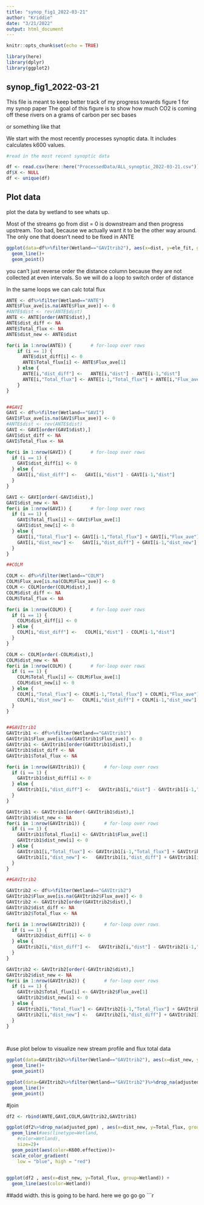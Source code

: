 ```yaml
---
title: "synop_fig1_2022-03-21"
author: "Kriddie"
date: "3/21/2022"
output: html_document
---
```


```r
knitr::opts_chunk$set(echo = TRUE)

library(here)
library(dplyr)
library(ggplot2)
```

## synop_fig1_2022-03-21
This file is meant to keep better track of my progress towards figure 1 for my synop paper
The goal of this figure is to show how much CO2 is coming off these rivers on a grams of carbon per sec bases

or something like that


We start with the most recently processes synoptic data. It includes calculates k600 values.


```r
#read in the most recent synoptic data

df <- read.csv(here::here("ProcessedData/ALL_synoptic_2022-03-21.csv"))
df$X <- NULL
df <- unique(df)
```

## Plot data

plot the data by wetland to see whats up.

Most of the streams go from dist = 0 is downstream and then progress upstream. Too bad, because we actually want it to be the other way around. The only one that doesn't need to be fixed in ANTE

```r
ggplot(data=df%>%filter(Wetland=="GAVItrib2"), aes(x=dist, y=ele_fit, group=1)) +
  geom_line()+
  geom_point()
```

you can't just reverse order the distance column because they are not collected at even intervals. So we will do a loop to switch order of distance 

In the same loops we can calc total flux


```r

ANTE <- df%>%filter(Wetland=="ANTE")
ANTE$Flux_ave[is.na(ANTE$Flux_ave)] <- 0
#ANTE$dist <- rev(ANTE$dist)
ANTE <- ANTE[order(ANTE$dist),]
ANTE$dist_diff <- NA
ANTE$Total_flux <- NA
ANTE$dist_new <- ANTE$dist

for(i in 1:nrow(ANTE)) {       # for-loop over rows
    if (i == 1) {
      ANTE$dist_diff[i] <- 0
      ANTE$Total_flux[i] <- ANTE$Flux_ave[1]
    } else {
      ANTE[i,"dist_diff"] <-   ANTE[i,"dist"] - ANTE[i-1,"dist"]
      ANTE[i,"Total_flux"] <- ANTE[i-1,"Total_flux"] + ANTE[i,"Flux_ave"]
    }
}


##GAVI
GAVI <- df%>%filter(Wetland=="GAVI")
GAVI$Flux_ave[is.na(GAVI$Flux_ave)] <- 0
#ANTE$dist <- rev(ANTE$dist)
GAVI <- GAVI[order(GAVI$dist),]
GAVI$dist_diff <- NA
GAVI$Total_flux <- NA

for(i in 1:nrow(GAVI)) {       # for-loop over rows
  if (i == 1) {
    GAVI$dist_diff[i] <- 0
  } else {
    GAVI[i,"dist_diff"] <-   GAVI[i,"dist"] - GAVI[i-1,"dist"]
  }
}

GAVI <- GAVI[order(-GAVI$dist),]
GAVI$dist_new <- NA
for(i in 1:nrow(GAVI)) {       # for-loop over rows
  if (i == 1) {
    GAVI$Total_flux[i] <- GAVI$Flux_ave[1]
    GAVI$dist_new[i] <- 0
  } else {
    GAVI[i,"Total_flux"] <- GAVI[i-1,"Total_flux"] + GAVI[i,"Flux_ave"]
    GAVI[i,"dist_new"] <-   GAVI[i,"dist_diff"] + GAVI[i-1,"dist_new"]
  }
}

##COLM

COLM <- df%>%filter(Wetland=="COLM")
COLM$Flux_ave[is.na(COLM$Flux_ave)] <- 0
COLM <- COLM[order(COLM$dist),]
COLM$dist_diff <- NA
COLM$Total_flux <- NA

for(i in 1:nrow(COLM)) {       # for-loop over rows
  if (i == 1) {
    COLM$dist_diff[i] <- 0
  } else {
    COLM[i,"dist_diff"] <-   COLM[i,"dist"] - COLM[i-1,"dist"]
  }
}

COLM <- COLM[order(-COLM$dist),]
COLM$dist_new <- NA
for(i in 1:nrow(COLM)) {       # for-loop over rows
  if (i == 1) {
    COLM$Total_flux[i] <- COLM$Flux_ave[1]
    COLM$dist_new[i] <- 0
  } else {
    COLM[i,"Total_flux"] <- COLM[i-1,"Total_flux"] + COLM[i,"Flux_ave"]
    COLM[i,"dist_new"] <-   COLM[i,"dist_diff"] + COLM[i-1,"dist_new"]
  }
}


##GAVItrib1
GAVItrib1 <- df%>%filter(Wetland=="GAVItrib1")
GAVItrib1$Flux_ave[is.na(GAVItrib1$Flux_ave)] <- 0
GAVItrib1 <- GAVItrib1[order(GAVItrib1$dist),]
GAVItrib1$dist_diff <- NA
GAVItrib1$Total_flux <- NA

for(i in 1:nrow(GAVItrib1)) {       # for-loop over rows
  if (i == 1) {
    GAVItrib1$dist_diff[i] <- 0
  } else {
    GAVItrib1[i,"dist_diff"] <-   GAVItrib1[i,"dist"] - GAVItrib1[i-1,"dist"]
  }
}

GAVItrib1 <- GAVItrib1[order(-GAVItrib1$dist),]
GAVItrib1$dist_new <- NA
for(i in 1:nrow(GAVItrib1)) {       # for-loop over rows
  if (i == 1) {
    GAVItrib1$Total_flux[i] <- GAVItrib1$Flux_ave[1]
    GAVItrib1$dist_new[i] <- 0
  } else {
    GAVItrib1[i,"Total_flux"] <- GAVItrib1[i-1,"Total_flux"] + GAVItrib1[i,"Flux_ave"]
    GAVItrib1[i,"dist_new"] <-   GAVItrib1[i,"dist_diff"] + GAVItrib1[i-1,"dist_new"]
  }
}

##GAVItrib2

GAVItrib2 <- df%>%filter(Wetland=="GAVItrib2")
GAVItrib2$Flux_ave[is.na(GAVItrib2$Flux_ave)] <- 0
GAVItrib2 <- GAVItrib2[order(GAVItrib2$dist),]
GAVItrib2$dist_diff <- NA
GAVItrib2$Total_flux <- NA

for(i in 1:nrow(GAVItrib2)) {       # for-loop over rows
  if (i == 1) {
    GAVItrib2$dist_diff[i] <- 0
  } else {
    GAVItrib2[i,"dist_diff"] <-   GAVItrib2[i,"dist"] - GAVItrib2[i-1,"dist"]
  }
}

GAVItrib2 <- GAVItrib2[order(-GAVItrib2$dist),]
GAVItrib2$dist_new <- NA
for(i in 1:nrow(GAVItrib2)) {       # for-loop over rows
  if (i == 1) {
    GAVItrib2$Total_flux[i] <- GAVItrib2$Flux_ave[1]
    GAVItrib2$dist_new[i] <- 0
  } else {
    GAVItrib2[i,"Total_flux"] <- GAVItrib2[i-1,"Total_flux"] + GAVItrib2[i,"Flux_ave"]
    GAVItrib2[i,"dist_new"] <-   GAVItrib2[i,"dist_diff"] + GAVItrib2[i-1,"dist_new"]
  }
}

  
```

#use plot below to visualize new stream profile
and flux total data

```r
ggplot(data=GAVItrib2%>%filter(Wetland=="GAVItrib2"), aes(x=dist_new, y=ele_fit, group=1)) +
  geom_line()+
  geom_point()

ggplot(data=GAVItrib2%>%filter(Wetland=="GAVItrib2")%>%drop_na(adjusted_ppm), aes(x=dist_new, y=Total_flux, group=1)) +
  geom_line()+
  geom_point()
```


#join

```r
df2 <- rbind(ANTE,GAVI,COLM,GAVItrib2,GAVItrib1)

ggplot(df2%>%drop_na(adjusted_ppm) , aes(x=dist_new, y=Total_flux, group=Wetland)) +
  geom_line(#aes(linetype=Wetland,
    #color=Wetland),
    size=2)+
  geom_point(aes(color=K600.effective))+
  scale_color_gradient(
    low = "blue", high = "red")
  

ggplot(df2 , aes(x=dist_new, y=Total_flux, group=Wetland)) +
  geom_line(aes(color=Wetland))
```



##add width.
this is going to be hard. 
here we go go go
```r

